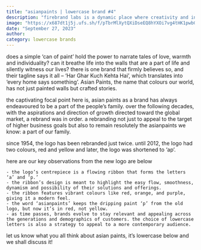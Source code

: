 ```yaml
---
title: "asianpaints | lowercase brand #4"
description: "firebrand labs is a dynamic place where creativity and innovation converge. we are a close-knit team of nimble individuals with strong personalities, and we celebrate the uniqueness each member brings to the table."
image: "https://x687dt1j5j.ufs.sh/f/pTbrMlXytQXiDseEQ8hYXOi7vg4tHK1pwbGSlsTFNoCzc9E8"
date: "September 27, 2023"
author:
category: lowercase brands
---
```


does a simple ‘can of paint’ hold the power to narrate tales of love, warmth and individuality? can it breathe life into the walls that are a part of life and silently witness our lives? there is one brand that firmly believes so, and their tagline says it all – ‘Har Ghar Kuch Kehta Hai’, which translates into ‘every home says something’. Asian Paints, the name that colours our world, has not just painted walls but crafted stories.

the captivating focal point here is, asian paints as a brand has always endeavoured to be a part of the people’s family. over the following decades, with the aspirations and direction of growth directed toward the global market, a rebrand was in order. a rebranding not just to appeal to the target of higher business goals but also to remain resolutely the asianpaints we know: a part of our family.

since 1954, the logo has been rebranded just twice. until 2012, the logo had two colours, red and yellow and later, the logo was shortened to ‘ap’.

here are our key observations from the new logo are below

    - the logo’s centrepiece is a flowing ribbon that forms the letters ‘a’ and ‘p.’
    - the ribbon’s design is meant to highlight the easy flow, smoothness, dynamism and possibility of their solutions and offerings.
    - the ribbon features vibrant colours like red, orange, and purple, giving it a modern feel.
    - the word ‘asianpaints’ keeps the dripping paint ‘p’ from the old logo, but now it’s in red, not yellow.
    - as time passes, brands evolve to stay relevant and appealing across the generations and demographics of customers. the choice of lowercase letters is also a strategy to appeal to a more contemporary audience.

let us know what you all think about asian paints, it’s lowercase below and we shall discuss it!
